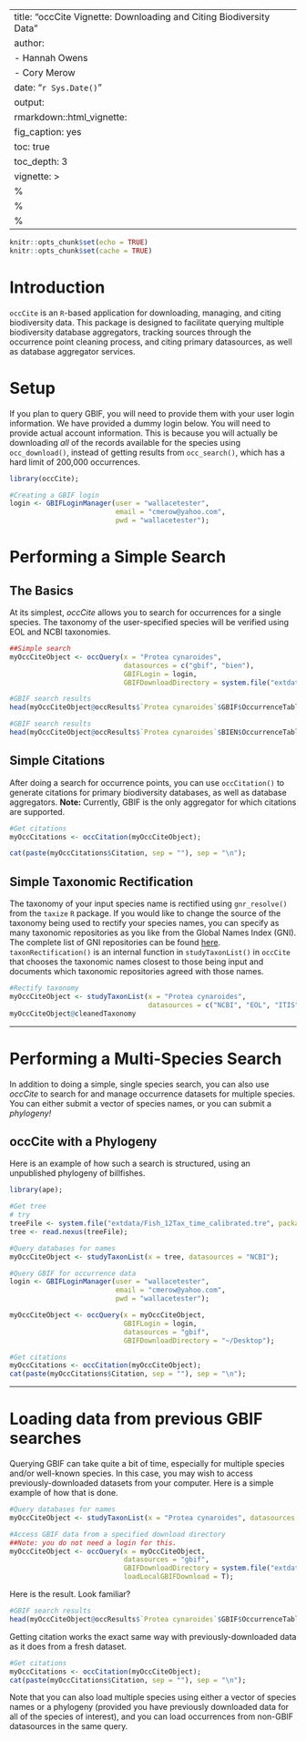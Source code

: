 
---
title: "occCite Vignette: Downloading and Citing Biodiversity Data"
author:
- Hannah Owens
- Cory Merow
date: "`r Sys.Date()`"
output:
  rmarkdown::html_vignette:
    fig_caption: yes
    toc: true
    toc_depth: 3
vignette: >
  %\VignetteIndexEntry{An overview of executing searches and generating citations using occCite}
  %\VignetteEngine{knitr::rmarkdown}
  %\VignetteEncoding{UTF-8}
---

```r
knitr::opts_chunk$set(echo = TRUE)
knitr::opts_chunk$set(cache = TRUE)
```

# Introduction 

`occCite` is an `R`-based application for downloading, managing, and citing biodiversity data. This package is designed to facilitate querying multiple biodiversity database aggregators, tracking sources through the occurrence point cleaning process, and citing primary datasources, as well as database aggregator services.

# Setup

If you plan to query GBIF, you will need to provide them with your user login information. We have provided a dummy login below. You will need to provide actual account information. This is because you will actually be downloading *all* of the records available for the species using `occ_download()`, instead of getting results from `occ_search()`, which has a hard limit of 200,000 occurrences.

```r
library(occCite);

#Creating a GBIF login
login <- GBIFLoginManager(user = "wallacetester",
                          email = "cmerow@yahoo.com",
                          pwd = "wallacetester");
```

# Performing a Simple Search

## The Basics

At its simplest, *occCite* allows you to search for occurrences for a single species. The taxonomy of the user-specified species will be verified using EOL and NCBI taxonomies.

```r
##Simple search
myOccCiteObject <- occQuery(x = "Protea cynaroides",
                            datasources = c("gbif", "bien"),
                            GBIFLogin = login, 
                            GBIFDownloadDirectory = system.file("extdata", package = "occCite"));
```

```r
#GBIF search results
head(myOccCiteObject@occResults$`Protea cynaroides`$GBIF$OccurrenceTable);
```

```r
#GBIF search results
head(myOccCiteObject@occResults$`Protea cynaroides`$BIEN$OccurrenceTable);
```

## Simple Citations

After doing a search for occurrence points, you can use `occCitation()` to generate citations for primary biodiversity databases, as well as database aggregators.
**Note:** Currently, GBIF is the only aggregator for which citations are supported.

```r
#Get citations
myOccCitations <- occCitation(myOccCiteObject);
```
```r
cat(paste(myOccCitations$Citation, sep = ""), sep = "\n");
```

## Simple Taxonomic Rectification

The taxonomy of your input species name is rectified using `gnr_resolve()` from the `taxize` `R` package. If you would like to change the source of the taxonomy being used to rectify your species names, you can specify as many taxonomic repositories as you like from the Global Names Index (GNI). The complete list of GNI repositories can be found [here](http://gni.globalnames.org/data_sources). `taxonRectification()` is an internal function in `studyTaxonList()` in `occCite` that chooses the taxonomic names closest to those being input and documents which taxonomic repositories agreed with those names.

```r
#Rectify taxonomy
myOccCiteObject <- studyTaxonList(x = "Protea cynaroides", 
                                  datasources = c("NCBI", "EOL", "ITIS"));
myOccCiteObject@cleanedTaxonomy
```

***

# Performing a Multi-Species Search

In addition to doing a simple, single species search, you can also use *occCite* to search for and manage occurrence datasets for multiple species. You can either submit a vector of species names, or you can submit a *phylogeny!*

## occCite with a Phylogeny

Here is an example of how such a search is structured, using an unpublished phylogeny of billfishes.

```r
library(ape);

#Get tree
# try
treeFile <- system.file("extdata/Fish_12Tax_time_calibrated.tre", package='occCite');
tree <- read.nexus(treeFile);

#Query databases for names
myOccCiteObject <- studyTaxonList(x = tree, datasources = "NCBI");

#Query GBIF for occurrence data
login <- GBIFLoginManager(user = "wallacetester",
                          email = "cmerow@yahoo.com",
                          pwd = "wallacetester");

myOccCiteObject <- occQuery(x = myOccCiteObject, 
                            GBIFLogin = login, 
                            datasources = "gbif",
                            GBIFDownloadDirectory = "~/Desktop");
```

```r
#Get citations
myOccCitations <- occCitation(myOccCiteObject);
cat(paste(myOccCitations$Citation, sep = ""), sep = "\n");
```

***

# Loading data from previous GBIF searches

Querying GBIF can take quite a bit of time, especially for multiple species and/or well-known species. In this case, you may wish to access previously-downloaded datasets from your computer. Here is a simple example of how that is done.

```r
#Query databases for names
myOccCiteObject <- studyTaxonList(x = "Protea cynaroides", datasources = "NCBI");

#Access GBIF data from a specified download directory
##Note: you do not need a login for this.
myOccCiteObject <- occQuery(x = myOccCiteObject, 
                            datasources = "gbif",
                            GBIFDownloadDirectory = system.file("extdata/", package = "occCite"),
                            loadLocalGBIFDownload = T);
```

Here is the result. Look familiar?

```r
#GBIF search results
head(myOccCiteObject@occResults$`Protea cynaroides`$GBIF$OccurrenceTable);
```

Getting citation works the exact same way with previously-downloaded data as it does from a fresh dataset.

```r
#Get citations
myOccCitations <- occCitation(myOccCiteObject);
cat(paste(myOccCitations$Citation, sep = ""), sep = "\n");
```

Note that you can also load multiple species using either a vector of species names or a phylogeny (provided you have previously downloaded data for all of the species of interest), and you can load occurrences from non-GBIF datasources in the same query.
